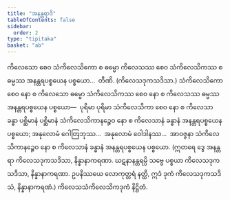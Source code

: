 ```yaml
---
title: "အနန္တရာဒိ"
tableOfContents: false
sidebar:
  order: 2
type: "tipitaka"
basket: "ab"
---
```



<DynamicBreadcrumb />

<Division number="79">

<Paragraph number="4013">
ကိလေသော စေဝ သံကိလေသိကော စ ဓမ္မော ကိလေသဿ စေဝ သံကိလေသိကဿ စ ဓမ္မဿ အနန္တရပစ္စယေန ပစ္စယော…  တီဏိ. (ကိလေသဒုကသဒိသာ.)
</Paragraph>

<Paragraph number="4014">
သံကိလေသိကော စေဝ နော စ ကိလေသော ဓမ္မော သံကိလေသိကဿ စေဝ နော စ ကိလေသဿ ဓမ္မဿ အနန္တရပစ္စယေန ပစ္စယော—  ပုရိမာ ပုရိမာ သံကိလေသိကာ စေဝ နော စ ကိလေသာ ခန္ဓာ ပစ္ဆိမာနံ ပစ္ဆိမာနံ သံကိလေသိကာနဉ္စေဝ နော စ ကိလေသာနံ ခန္ဓာနံ အနန္တရပစ္စယေန ပစ္စယော; အနုလောမံ ဂေါတြဘုဿ…  အနုလောမံ ဝေါဒါနဿ…  အာဝဇ္ဇနာ သံကိလေသိကာနဉ္စေဝ နော စ ကိလေသာနံ ခန္ဓာနံ အနန္တရပစ္စယေန ပစ္စယော.
</Paragraph>

<Paragraph number="4015">
(ဣတရေ ဒွေ အနန္တရာ ကိလေသဒုကသဒိသာ, နိန္နာနာကရဏာ. ဃဋနာနန္တရမ္ပိ သဗ္ဗေ ပစ္စယာ ကိလေသဒုကသဒိသာ, နိန္နာနာကရဏာ. ဥပနိဿယေ လောကုတ္တရံ နတ္ထိ, ဣဒံ ဒုကံ ကိလေသဒုကသဒိသံ, နိန္နာနာကရဏံ.)

</Paragraph>
</Division>

<Paragraph number="4016" type="center">
ကိလေသသံကိလေသိကဒုကံ နိဋ္ဌိတံ.
</Paragraph>